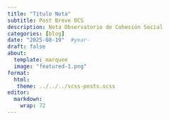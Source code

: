 ```yaml
---
title: "Título Nota"
subtitle: Post Breve OCS
description: Nota Observatorio de Cohesión Social
categories: [blog]
date: "2025-08-19"  #year-
draft: false
about:
  template: marquee
  image: "featured-1.png"
format: 
  html: 
   theme: ../../../scss-posts.scss
editor: 
  markdown: 
    wrap: 72
---
```


::: {style="display: flex; align-items: center; gap: 1rem; flex-wrap: wrap;"}
<a href="https://x.com/CentroCOES/status/1947356705081131071" target="_blank" style="text-decoration: none; color: inherit;">
<i class="bi bi-twitter-x" style="font-size: 1.5rem;"></i> </a>

<a href="https://coes.cl/2025/07/31/coes-y-cepal-abordan-los-desafios-de-la-cohesion-social-en-america-latina/" target="_blank" style="text-decoration: none; color: inherit;">
<i class="bi bi-globe" style="font-size: 1.5rem;"></i> </a>

<a href="https://www.instagram.com/p/DMYQ_p_uPW8/?utm_source=ig_web_copy_link&igsh=MzRlODBiNWFlZA==" target="_blank" style="text-decoration: none; color: inherit;">
<i class="bi bi-instagram" style="font-size: 1.5rem;"></i> </a>
:::
